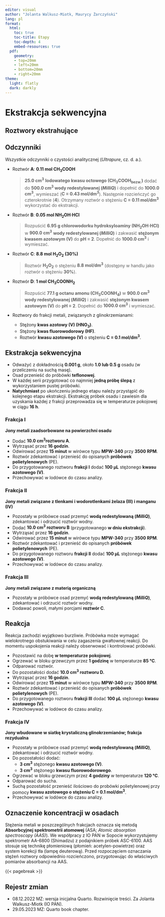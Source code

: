 ```yaml
---
editor: visual
author: "Jolanta Walkusz-Miotk, Maurycy Żarczyński"
lang: pl
format:
  html:
    toc: true
    toc-title: Etapy
    toc-depth: 4
    embed-resources: true
  pdf:
    geometry: 
    - top=20mm
    - left=20mm
    - bottom=20mm
    - right=20mm
theme:
  light: flatly
  dark: darkly
---
```


# Ekstrakcja sekwencyjna

## Roztwory ekstrahujące

::: callout-important
## Odczynniki

Wszystkie odczynniki o czystości analitycznej (*Ultrapure*, cz. d. a.).
:::

-   Roztwór **A**: **0.11 mol CH~3~COOH**

    > **25.0 cm^3^** **lodowatego kwasu octowego (CH~3~COOH~bezw.~)** dodać do **500.0 cm^3^ wody redestylowanej (*MilliQ*)** i dopełnić do **1000.0 cm^3^**, wymieszać (**C = 0.43 mol/dm^3^**). Następnie rozcieńczyć go czterokrotnie (**4**). Otrzymany roztwór o stężeniu **C = 0.11 mol/dm^3^** wykorzystać do ekstrakcji.

-   Roztwór **B**: **0.05 mol NH~2~OH·HCl**

    > Rozpuścić **6.95 g chlorowodorku hydroksyloaminy (NH~2~OH·HCl)** w **900.0 cm^3^** **wody redestylowanej (*MilliQ*)** i zakwasić **stężonym kwasem azotowym (V)** do **pH = 2**. Dopełnić do **1000.0 cm^3^** i wymieszać.

-   Roztwór **C**: **8.8 mol H~2~O~2~ (30%)**

    > Roztwór **H~2~O~2~** o stężeniu **8.8 mol/dm^3^** (dostępny w handlu jako roztwór o stężeniu **30%**).

-   Roztwór **D**: **1 mol CH~3~COONH~2~**

    > Rozpuścić **77.1 g octanu amonu (CH~3~COONH~4~)** w **900.0 cm^3^** **wody redestylowanej (*MilliQ*)** i zakwasić **stężonym kwasem azotowym (V)** do **pH = 2**. Dopełnić do **1000.0 cm^3^** i wymieszać.

-   Roztwory do frakcji metali, związanych z glinokrzemianami:

    -   Stężony **kwas azotowy (V) (HNO~3~)**.
    -   Stężony **kwas fluorowodorowy (HF)**.
    -   Roztwór **kwasu azotowego (V)** o stężeniu **C = 0.1 mol/dm^3^**.

## Ekstrakcja sekwencyjna

-   Odważyć z dokładnością **0.001 g**, około **1.0 lub 0.5 g** osadu (w przeliczeniu na suchą masę).
-   Osad przenieść do próbówki **teflonowej**.
-   W każdej serii przygotować co najmniej **jedną próbę ślepą** z wykorzystaniem pustej próbówki.
-   **Natychmiast** po ukończeniu jednego etapu należy przystąpić do kolejnego etapu ekstrakcji. Ekstrakcję próbek osadu i zawiesin dla uzyskania każdej z frakcji przeprowadza się w temperaturze pokojowej w ciągu **16 h**.

### Frakcja I

**Jony metali zaadsorbowane na powierzchni osadu**

-   Dodać **10.0 cm^3^roztworu A**.
-   Wytrząsać przez **16 godzin**.
-   Odwirować przez **15 minut** w wirówce typu **MPW-340** przy **3500 RPM**.
-   Roztwór zdekantować i przenieść do opisanych **próbówek polietylenowych** (PE).
-   Do przygotowanego roztworu **frakcji I** dodać **100 μL** stężonego **kwasu azotowego (V)**.
-   Przechowywać w lodówce do czasu analizy.

### Frakcja II

**Jony metali związane z tlenkami i wodorotlenkami żelaza (III) i manganu (IV)**

-   Pozostały w próbówce osad przemyć **wodą redestylowaną (*MilliQ*)**, zdekantować i odrzucić roztwór wodny.
-   Dodać **10.0 cm^3^ roztworu B** (przygotowanego **w dniu ekstrakcji**).
-   Wytrząsać przez **16 godzin**.
-   Odwirować przez **15 minut** w wirówce typu **MPW-340** przy **3500 RPM**.
-   Roztwór zdekantować i przenieść do opisanych **próbówek polietylenowych** (PE).
-   Do przygotowanego roztworu **frakcji II** dodać **100 μL** stężonego **kwasu azotowego (V)**.
-   Przechowywać w lodówce do czasu analizy.

### Frakcja III

**Jony metali związane z materią organiczną**

-   Pozostały w próbówce osad przemyć **wodą redestylowaną (*MilliQ*)**, zdekantować i odrzucić roztwór wodny.
-   Dodawać powoli, małymi porcjami **roztwór C**.

::: callout-note
## Reakcja

Reakcja zachodzi wyjątkowo burzliwie. Próbówka może wymagać wielokrotnego obstukiwania w celu zagaszenia gwałtownej reakcji. Do momentu uspokojenia reakcji należy obserwować i kontrolować próbówki.
:::

-   Pozostawić na dobę **w temperaturze pokojowej**.
-   Ogrzewać w bloku grzewczym przez **1 godzinę** w temperaturze **85 °C**.
-   Odparować roztwór.
-   Do pozostałości dodać **10.0 cm^3^ roztworu D.**
-   Wytrząsać przez **16 godzin**.
-   Odwirować przez **15 minut** w wirówce typu **MPW-340** przy **3500 RPM**.
-   Roztwór zdekantować i przenieść do opisanych **próbówek polietylenowych** (PE).
-   Do przygotowanego roztworu **frakcji III** dodać **100 μL** stężonego **kwasu azotowego (V)**.
-   Przechowywać w lodówce do czasu analizy.

### Frakcja IV

**Jony wbudowane w siatkę krystaliczną glinokrzemianów; frakcja rezydualna**

-   Pozostały w próbówce osad przemyć **wodą redestylowaną (*MilliQ*)**, zdekantować i odrzucić roztwór wodny.
-   Do pozostałości dodać:
    -   **3 cm^3^** stężonego **kwasu azotowego (V)**.
    -   **3 cm^3^** stężonego **kwasu fluorowodorowego**.
-   Ogrzewać w bloku grzewczym przez **4 godziny** w temperaturze **120 °C**.
-   Odparować do sucha.
-   Suchą pozostałość przenieść ilościowo do probówki polietylenowej przy pomocy **kwasu azotowego o stężeniu C = 0.1 mol/dm^3^**.
-   Przechowywać w lodówce do czasu analizy.

## Oznaczenie koncentracji w osadach

Stężenia metali w poszczególnych frakcjach oznacza się metodą **Absorbcyjnej spektrometrii atomowej** (ASA; *Atomic absorption spectroscopy (AAS)*). We współpracy z IO PAN w Sopocie wykorzystujemy spektrometr AA-6800 (Shimadzu) z podajnikiem próbek ASC-6100. AAS stosuje się technikę płomieniową (płomień: acetylen-powietrze) oraz system korekcji tła (lampę deuterową). Przed rozpoczęciem oznaczania stężeń roztwory odpowiednio rozcieńczono, przygotowując do właściwych pomiarów absorbancji na AAS.

{{< pagebreak >}}

## Rejestr zmian

-   08.12.2022 MZ: wersja inicjalna Quarto. Rozwinięcie treści. Za Jolanta Walkusz-Miotk (IO PAN).
-   29.05.2023 MZ: Quarto book chapter.
